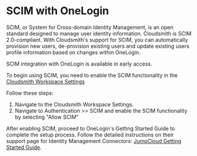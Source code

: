 
# SCIM with OneLogin

SCIM, or System for Cross-domain Identity Management, is an open standard designed to manage user identity information. Cloudsmith is SCIM 2.0-compliant. With Cloudsmith's support for SCIM, you can automatically provision new users, de-provision existing users and update existing users profile information based on changes within OneLogin. 

<Note variant="warning" headline="Early Access">
  SCIM integration with OneLogin is available in early access.
</Note>

To begin using SCIM, you need to enable the SCIM functionality in the [Cloudsmith Workspace Settings](/workspaces/workspace-settings)

Follow these steps:

1. Navigate to the Cloudsmith Workspace Settings.
2. Navigate to Authentication >> SCIM and enable the SCIM functionality by selecting "Allow SCIM"

<BlockImage src={img_scim_steps} alt=""></BlockImage>

After enabling SCIM, proceed to OneLogin's Getting Started Guide to complete the setup process. Follow the detailed instructions on their support page for Identity Management Connectors: [JumpCloud Getting Started Guide](https://jumpcloud.com/support/get-started-identity-management-connectors).
